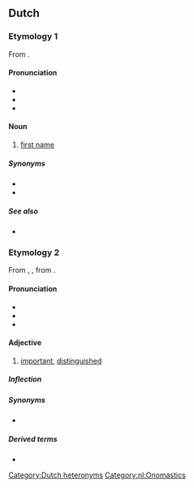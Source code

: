 ==Dutch==

===Etymology 1===
From {{prefix|nl|voor|naam}}.

====Pronunciation====
* {{IPA|/ˈvoːrˌnaːm/|lang=nl}}
* {{audio|Nl-vóórnaam.ogg|Audio|lang=nl}}
* {{hyphenation|lang=nl|voor|naam}}

====Noun====
{{nl-noun|m|-en|voornaampje}}

# [[first name]]
#:{{ux|nl|Die '''voornaam''' klinkt zeer voornaam.|That '''first name''' has an elite ring to it.}}

=====Synonyms=====
* {{l|nl|persoonsnaam}}
* {{l|nl|roepnaam}}

=====See also=====
* {{l|nl|doopnaam}}

===Etymology 2===
From {{inh|nl|dum|voorneem}}, {{m|dum|voornaem}}, from {{der|nl|gmh|vornēme}}.

====Pronunciation====
* {{IPA|/voːrˈnaːm/|lang=nl}}
* {{audio|Nl-voornáám.ogg|Audio|lang=nl}}
* {{hyphenation|lang=nl|voor|naam}}

====Adjective====
{{nl-adj|voornamer}}

# [[important]], [[distinguished]]
#:{{ux|nl|Die voornaam klinkt zeer '''voornaam'''.|That first name has an '''elite''' ring to it.}}

=====Inflection=====
{{nl-decl-adj|voorname}}

=====Synonyms=====
* {{l|nl|belangrijk}}

=====Derived terms=====
* {{l|nl|voornamelijk}}

[[Category:Dutch heteronyms]]
[[Category:nl:Onomastics]]